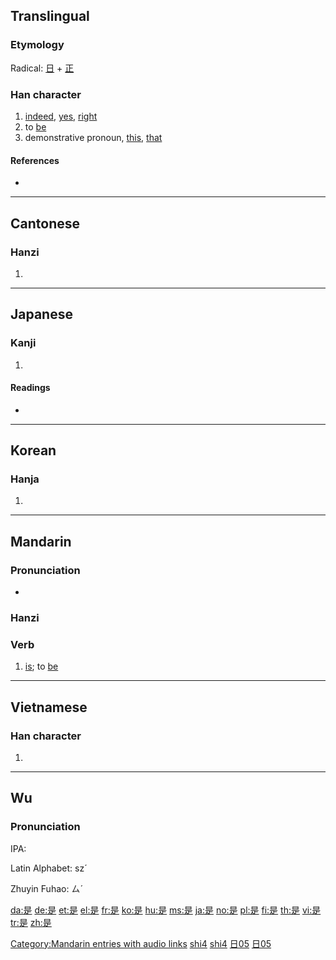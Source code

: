 {{also|昰}}
{{also|shi}}
==Translingual==
{{Han stroke|[[Image:是-order.gif]]}}

===Etymology===
Radical: [[日]] + [[正]]

===Han character===
{{Han char|rn=72|rad=日|as=05|sn=9|four=6080<sub>1</sub>|canj=日一卜人 (AMYO)}}

# [[indeed]], [[yes]], [[right]]
# to [[be]]
# demonstrative pronoun, [[this]], [[that]]

====References====
* {{Han ref|kx=0493.260|dkj=13859|dj=0858.060|hdz=21497.050|uh=662F|ud=26159|bh=AC4F|bd=44111}}

----

==Cantonese==

===Hanzi===
{{yue-hanzi|jyut=si6|y=si6}}

# {{defn|Cantonese|sort=日05}}

----

==Japanese==

===Kanji===
{{ja-kanji|grade=c|rs=日05}}

# {{defn|Japanese}}

====Readings====
* {{ja-readings|on=[[ぜ]] (ze), [[し]] (shi)|kun=[[これ]] (kore), [[この]] (kono), [[ここ]] (koko)}}

----

==Korean==

===Hanja===
{{ko-hanja|hangeul=시|eumhun=바를|rv=si|mr=si|y=si}}

# {{defn|Korean|sort=日05}}

----

==Mandarin==

===Pronunciation===
* {{audio|zh-shì.ogg|audio}}

===Hanzi===
{{cmn-hanzi|pin=[[shì]] ([[shi4]])|wg=shih<sup>4</sup>}}

===Verb===
{{cmn-verb|ts|pin=shì|pint=shi4|rs=日05}}

# [[is]]; to [[be]]

[[Category:Mandarin entries with audio links]]
[[Category:zh-cn:Beginning Mandarin|shi4]]
[[Category:zh-cn:Pronouns|shi4]]
[[Category:zh-tw:Beginning Mandarin|日05]]
[[Category:zh-tw:Pronouns|日05]]

----

==Vietnamese==

===Han character===
{{vi-hantu|[[thị]]|rs=日05}}

# {{defn|Vietnamese|sort=日05}}

----

==Wu==
{{zh-attention}}
===Pronunciation===
IPA:

Latin Alphabet: sz´

Zhuyin Fuhao: ㄙˊ

[[da:是]]
[[de:是]]
[[et:是]]
[[el:是]]
[[fr:是]]
[[ko:是]]
[[hu:是]]
[[ms:是]]
[[ja:是]]
[[no:是]]
[[pl:是]]
[[fi:是]]
[[th:是]]
[[vi:是]]
[[tr:是]]
[[zh:是]]